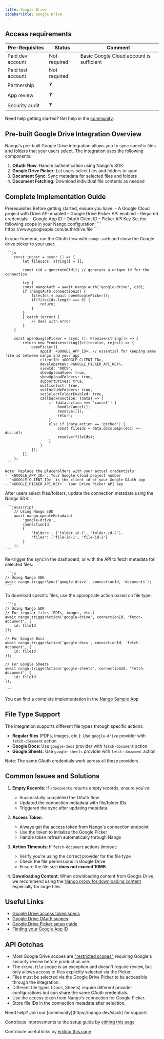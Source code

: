 ```yaml
---
title: Google Drive
sidebarTitle: Google Drive
---
```



<Overview />
<PreBuiltTooling />
<PreBuiltUseCases />

## Access requirements
| Pre-Requisites | Status | Comment|
| - | - | - |
| Paid dev account | Not required | Basic Google Cloud account is sufficient |
| Paid test account | Not required | |
| Partnership | ❓ | |
| App review | ❓ |  |
| Security audit | ❓ | |

<Tip>Need help getting started? Get help in the [community](https://nango.dev/slack).</Tip>

## Pre-built Google Drive Integration Overview

Nango's pre-built Google Drive integration allows you to sync specific files and folders that your users select. The integration uses the following components:

1. **OAuth Flow**: Handle authentication using Nango's SDK
2. **Google Drive Picker**: Let users select files and folders to sync
3. **Document Sync**: Sync metadata for selected files and folders
4. **Document Fetching**: Download individual file contents as needed

## Complete Implementation Guide

<Steps>
  <Step title="1. Initial Setup">
    Prerequisites
    Before getting started, ensure you have:
    - A Google Cloud project with Drive API enabled
    - Google Drive Picker API enabled
    - Required credentials:
        - Google App ID
        - OAuth Client ID
        - Picker API Key
  </Step>

  <Step title="2. Configure OAuth & Drive Picker">
    Set the following scope in your Nango configuration:
    ```
        https://www.googleapis.com/auth/drive.file
    ```

In your frontend, run the OAuth flow with `nango.auth` and show the Google drive picker to your user.

    ```js
        const ingest = async () => {
            let filesIds: string[] = [];

            const cid = generateCid(); // generate a unique id for the connection

            try {
            const nangoAuth = await nango.auth('google-drive', cid);
            if (nangoAuth.connectionId) {
                filesIds = await openGooglePicker();
                if(filesIds.length === 0) {
                    return;
                }
            }
            } catch (error) {
                // deal with error
            }
        }

        const openGooglePicker = async (): Promise<string[]> => {
            return new Promise<string[]>((resolve, reject) => {
                openPicker({
                    appId: <GOOGLE_APP_ID>, // essential for keeping same file id between nango and your app
                    clientId: <GOOGLE_CLIENT_ID>,
                    developerKey: <GOOGLE_PICKER_API_KEY>,
                    viewId: 'DOCS',
                    showUploadView: true,
                    showUploadFolders: true,
                    supportDrives: true,
                    multiselect: true,
                    setIncludeFolders: true,
                    setSelectFolderEnabled: true,
                    callbackFunction: (data) => {
                        if (data.action === 'cancel') {
                            handleCancel();
                            resolve([]);
                            return;
                        }
                        else if (data.action == 'picked') {
                            const fileIds = data.docs.map((doc) => doc.id);
                            resolve(fileIds);
                        }
                    }
                });
            });
        };
    ```

    Note: Replace the placeholders with your actual credentials:
    - `<GOOGLE_APP_ID>`: Your Google Cloud project number
    - `<GOOGLE_CLIENT_ID>` is the client id of your Google OAuth app
    - `<GOOGLE_PICKER_API_KEY>`: Your Drive Picker API key
  </Step>

  <Step title="3. Update Connection Metadata">
    After users select files/folders, update the connection metadata using the Nango SDK:

    ```javascript
        // Using Nango SDK
        await nango.updateMetadata(
            'google-drive',
            connectionId,
            {
                'folders': ['folder-id-1', 'folder-id-2'],
                'files': ['file-id-1', 'file-id-2']
            }
        );
    ```
  </Step>

  <Step title="4. Trigger Document Sync">
    Re-trigger the sync in the dashboard, or with the API to fetch metadata for selected files:

    ```js
    // Using Nango SDK
    await nango.triggerSync('google-drive', connectionId, 'documents');
    ```
  </Step>

  <Step title="5. Fetch Individual Files">
    To download specific files, use the appropriate action based on file type:

    ```js
    // Using Nango SDK
    // For regular files (PDFs, images, etc.)
    await nango.triggerAction('google-drive', connectionId, 'fetch-document', {
        id: fileId
    });

    // For Google Docs
    await nango.triggerAction('google-docs', connectionId, 'fetch-document', {
        id: fileId
    });

    // For Google Sheets
    await nango.triggerAction('google-sheets', connectionId, 'fetch-document', {
        id: fileId
    });

    ```
  </Step>
</Steps>

You can find a complete implementation in the [Nango Sample App](https://github.com/NangoHQ/sample-app)

## File Type Support

The integration supports different file types through specific actions:

- **Regular files** (PDFs, images, etc.): Use `google-drive` provider with `fetch-document` action
- **Google Docs**: Use `google-docs` provider with `fetch-document` action
- **Google Sheets**: Use `google-sheets` provider with `fetch-document` action

Note: The same OAuth credentials work across all these providers.

## Common Issues and Solutions

1. **Empty Records**: If `/documents` returns empty records, ensure you've:
   - Successfully completed the OAuth flow
   - Updated the connection metadata with file/folder IDs
   - Triggered the sync after updating metadata

2. **Access Token**:
   - Always get the access token from Nango's connection endpoint
   - Use the token to initialize the Google Picker
   - Handle token refresh automatically through Nango

3. **Action Timeouts**: If `fetch-document` actions timeout:
   - Verify you're using the correct provider for the file type
   - Check the file permissions in Google Drive
   - Ensure the file size **does not exceed 10MB**

4. **Downloading Content**: When downloading content from Google Drive, we recommend using the [Nango proxy for downloading content](https://docs.nango.dev/guides/proxy-requests#proxy-requests) especially for large files. 

## Useful Links

- [Google Drive access token specs](https://cloud.google.com/iam/docs/reference/sts/rest/v1/TopLevel/token#response-body)
- [Google Drive OAuth scopes](https://developers.google.com/identity/protocols/oauth2/scopes#drive)
- [Google Drive Picker setup guide](https://developers.google.com/drive/picker/guides/overview)
- [Finding your Google App ID](https://stackoverflow.com/a/40638063)


## API Gotchas

- Most Google Drive scopes are ["restricted scopes"](https://developers.google.com/identity/protocols/oauth2/production-readiness/restricted-scope-verification) requiring Google's security review before production use.
- The `drive.file` scope is an exception and doesn't require review, but only allows access to files explicitly selected via the Picker.
- Files must be selected via the Google Drive Picker to be accessible through the integration.
- Different file types (Docs, Sheets) require different provider configurations but can share the same OAuth credentials.
- Use the access token from Nango's connection for Google Picker.
- Store file IDs in the connection metadata after selection.

<Note>
Need help? Join our [community](https://nango.dev/slack) for support.
</Note>


<Note>Contribute improvements to the setup guide by [editing this page](https://github.com/nangohq/nango/tree/master/docs-v2/integrations/all/google-drive.mdx)</Note>


<Note>Contribute useful links by [editing this page](https://github.com/nangohq/nango/tree/master/docs-v2/integrations/all/google-drive.mdx)</Note>
